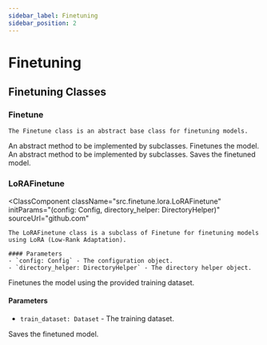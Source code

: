 ```yaml
---
sidebar_label: Finetuning
sidebar_position: 2
---
```



# Finetuning

## Finetuning Classes

### Finetune

<ClassComponent
className="src.finetune.finetune.Finetune"
sourceUrl="github.com">

    The Finetune class is an abstract base class for finetuning models.

<MethodComponent methodName="finetune() -> None" methodSignature="">
  An abstract method to be implemented by subclasses. Finetunes the model.

</MethodComponent>

<MethodComponent methodName="save_model() -> None" methodSignature="">
  An abstract method to be implemented by subclasses. Saves the finetuned model.

</MethodComponent>
</ClassComponent>

### LoRAFinetune

<ClassComponent
  className="src.finetune.lora.LoRAFinetune"
  initParams="(config: Config, directory_helper: DirectoryHelper)"
  sourceUrl="github.com"
>
    The LoRAFinetune class is a subclass of Finetune for finetuning models using LoRA (Low-Rank Adaptation).

    #### Parameters
    - `config: Config` - The configuration object.
    - `directory_helper: DirectoryHelper` - The directory helper object.

<MethodComponent methodName="finetune(train_dataset: Dataset) -> None" methodSignature="train_dataset: Dataset">
  Finetunes the model using the provided training dataset.

#### Parameters

- `train_dataset: Dataset` - The training dataset.

</MethodComponent>

<MethodComponent methodName="save_model() -> None" methodSignature="">
  Saves the finetuned model.

</MethodComponent>
</ClassComponent>

